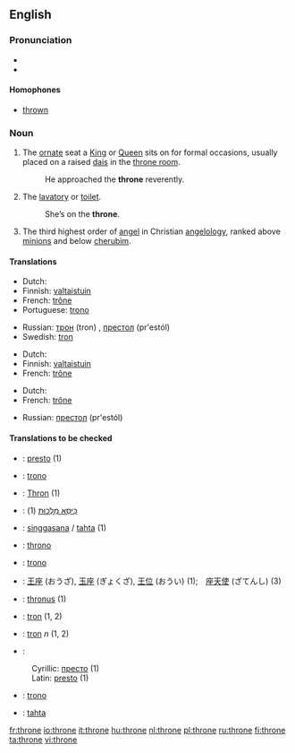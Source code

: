 ==English==

===Pronunciation===
*{{IPA|θrəʊn}}
*{{Rhymes|əʊn}}
====Homophones====
*[[thrown]]

===Noun===
{{en-noun}}

# The [[ornate]] seat a [[King]] or [[Queen]] sits on for formal occasions, usually placed on a raised [[dais]] in the [[throne room]].
#: He approached the '''throne''' reverently.
# {{colloquial}} The [[lavatory]] or [[toilet]].
#: She’s on the '''throne'''.
# {{context|Biblical tradition}} The third highest order of [[angel]] in Christian [[angelology]], ranked above [[minion]]s and below [[cherub]]im.

====Translations====
{{trans-top|ornate seat}}
*Dutch: {{t|nl|troon|m}}
*Finnish: [[valtaistuin]]
*French: [[trône]] {{m}}
*Portuguese: [[trono]] {{m}}
{{trans-mid}}
*Russian: [[трон]] (tron) {{m}}, [[престол]] (pr'estól) {{m}}
*Swedish: [[tron]] {{c}}
{{trans-bottom}}

{{trans-top|lavatory or toilet}}
*Dutch: {{t|nl|troon|m}}
*Finnish: [[valtaistuin]]
*French: [[trône]] {{m}}
{{trans-mid}}
{{trans-bottom}}

{{trans-top|third highest order of angel}}
*Dutch: {{t|nl|troon|m}}
*French: [[trône]] {{m}}
{{trans-mid}}
*Russian: [[престол]] (pr'estól) {{m}}
{{trans-bottom}}

====Translations to be checked====
{{checktrans}}
*{{ttbc|Bosnian}}: [[presto]] {{m}} (1)
*{{ttbc|Esperanto}}: [[trono]]
*{{ttbc|German}}: [[Thron]] {{m}} (1)
*{{ttbc|Hebrew}}: [[כיסא מלכות|כִּיסֵּא מַלְכוּת]] {{m}} (1)
*{{ttbc|Indonesian}}: [[singgasana]] / [[tahta]] (1)
*{{ttbc|Interlingua}}: [[throno]]
*{{ttbc|Italian}}: [[trono]] {{m}}
*{{ttbc|Japanese}}: [[王座]] (おうざ), [[玉座]] (ぎょくざ), [[王位]] (おうい) (1);　[[座天使]] (ざてんし) (3)
*{{ttbc|Latin}}: [[thronus]] {{m}} (1)
*{{ttbc|Polish}}: [[tron]] {{m}} (1, 2)
*{{ttbc|Romanian}}: [[tron]] ''n'' (1, 2)
*{{ttbc|Serbian}}:
:Cyrillic: [[престо]] {{m}} (1)
:Latin: [[presto]] {{m}} (1)
*{{ttbc|Spanish}}: [[trono]] {{m}}
*{{ttbc|Turkish}}: [[tahta]]

[[fr:throne]]
[[io:throne]]
[[it:throne]]
[[hu:throne]]
[[nl:throne]]
[[pl:throne]]
[[ru:throne]]
[[fi:throne]]
[[ta:throne]]
[[vi:throne]]